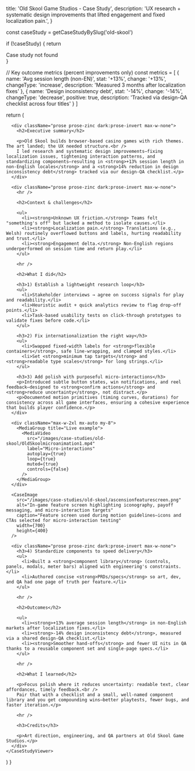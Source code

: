 
  title: 'Old Skool Game Studios - Case Study',
  description: 'UX research + systematic design improvements that lifted engagement and fixed localization pain.',
}

  const caseStudy = getCaseStudyBySlug('old-skool')
  
  if (!caseStudy) {
    return <div>Case study not found</div>
  }

  // Key outcome metrics (percent improvements only)
  const metrics = [
    {
      name: 'Avg session length (non-EN)',
      stat: '+13%',
      change: '+13%',
      changeType: 'increase',
      description: 'Measured 3 months after localization fixes'
    },
    {
      name: 'Design inconsistency debt',
      stat: '-14%',
      change: '-14%',
      changeType: 'decrease',
      positive: true,
      description: 'Tracked via design-QA checklist across four titles'
    }
  ]
  
  return (
    <CaseStudyViewer caseStudy={caseStudy} metrics={metrics}>
      <CaseImage
        src="/images/case-studies/old-skool/oldskoolgamecollage.png"
        alt="Collage of Old Skool game titles showcasing rich themed art across multiple releases"
        variant="hero"
        width={800}
        height={450}
      />

      <div className="prose prose-zinc dark:prose-invert max-w-none">
        <h2>Executive summary</h2>

        <p>Old Skool builds browser-based casino games with rich themes. The art landed; the UX needed structure.<br />
        I led research and systematic design improvements—fixing localization issues, tightening interaction patterns, and standardizing components—resulting in <strong>+13% session length in non-English locales</strong> and a <strong>14% reduction in design inconsistency debt</strong> tracked via our design-QA checklist.</p>
      </div>

      <div className="prose prose-zinc dark:prose-invert max-w-none">
        <hr />

        <h2>Context & challenges</h2>

        <ul>
          <li><strong>Unknown UX friction.</strong> Teams felt "something's off" but lacked a method to isolate causes.</li>
          <li><strong>Localization pain.</strong> Translations (e.g., Welsh) routinely overflowed buttons and labels, hurting readability and trust.</li>
          <li><strong>Engagement delta.</strong> Non-English regions underperformed on session time and return play.</li>
        </ul>

        <hr />

        <h2>What I did</h2>

        <h3>1) Establish a lightweight research loop</h3>
        <ul>
          <li>Stakeholder interviews → agree on success signals for play and readability.</li>
          <li>Heuristic audit + quick analytics review to flag drop-off points.</li>
          <li>Task-based usability tests on click-through prototypes to validate fixes before code.</li>
        </ul>

        <h3>2) Fix internationalization the right way</h3>
        <ul>
          <li>Swapped fixed-width labels for <strong>flexible containers</strong>, safe line-wrapping, and clamped styles.</li>
          <li>Set <strong>minimum tap targets</strong> and <strong>readable type scales</strong> for long strings.</li>
        </ul>

        <h3>3) Add polish with purposeful micro-interactions</h3>
        <p>Introduced subtle button states, win notifications, and reel feedback—designed to <strong>confirm actions</strong> and <strong>reduce uncertainty</strong>, not distract.</p>
        <p>Documented motion primitives (timing curves, durations) for consistency across all game interfaces, ensuring a cohesive experience that builds player confidence.</p>
      </div>

      <div className="max-w-2xl mx-auto my-8">
        <MediaGroup title="Live example">
          <MediaVideo
            src="/images/case-studies/old-skool/OldSkoolmicroanimation1.mp4"
            label="Micro-interactions"
            autoplay={true}
            loop={true}
            muted={true}
            controls={false}
          />
        </MediaGroup>
      </div>

      <CaseImage
        src="/images/case-studies/old-skool/ascensionfeaturescreen.png"
        alt="In-game feature screen highlighting iconography, payoff messaging, and micro-interaction targets"
        caption="Feature screen used during motion guidelines—icons and CTAs selected for micro-interaction testing"
        width={700}
        height={400}
      />

      <div className="prose prose-zinc dark:prose-invert max-w-none">
        <h3>4) Standardize components to speed delivery</h3>
        <ul>
          <li>Built a <strong>component library</strong> (controls, panels, modals, meter bars) aligned with engineering's constraints.</li>
          <li>Authored concise <strong>PRDs/specs</strong> so art, dev, and QA had one page of truth per feature.</li>
        </ul>

        <hr />

        <h2>Outcomes</h2>

        <ul>
          <li><strong>+13% average session length</strong> in non-English markets after localization fixes.</li>
          <li><strong>-14% design inconsistency debt</strong>, measured via a shared design-QA checklist.</li>
          <li><strong>Smoother hand-offs</strong> and fewer UI nits in QA thanks to a reusable component set and single-page specs.</li>
        </ul>

        <hr />

        <h2>What I learned</h2>

        <p>Focus polish where it reduces uncertainty: readable text, clear affordances, timely feedback.<br />
        Pair that with a checklist and a small, well-named component library and you get compounding wins—better playtests, fewer bugs, and faster iteration.</p>

        <hr />

        <h3>Credits</h3>

        <p>Art direction, engineering, and QA partners at Old Skool Game Studios.</p>
      </div>
    </CaseStudyViewer>
  )
}
